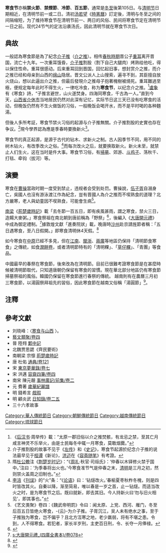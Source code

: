 {{Infobox holiday
|holiday_name  = 寒食節
|type          = asian
|image         = File:Mianshan.jpg
|imagesize     = 300px
|caption       = [[山西|山西]]綿山
|official_name = 
|nickname      = 寒食（한식） <br>Tết Hàn Thực 
|observedby    = {{CHNML}}<br>{{HKG}}<br>{{MAC}}<br>{{TW}}<br>{{KOR}}<br>{{VIE}}
|litcolor      = 
|longtype      = [[傳統節日|傳統節日]]
|significance  = 
|begins        = 公曆4月4日或4月5日
|ends          = 公曆4月6日或4月7日
|date          =
|celebrations  =
|observances   = 
|relatedto     = [[清明節|清明節]]
}}
{{Chinese|
s=[[wikt:寒|寒]][[wikt:食|食]][[wikt:节|节]]|
t=[[wikt:寒|寒]][[wikt:食|食]][[wikt:節|節]]|
p=Hánshí Jié|
j=Hon<sup>4</sup>sik<sup>6</sup> Zit<sup>3</sup>|
poj=Hân si̍t cheh|
hanja=[[wikt:寒|寒]][[wikt:食|食]]|
hangul=한식|
rr=Hanshik|
mr=Hansik|
qn=Tết Hàn Thực|chuhan=[[wikt:節|節]][[wikt:寒|寒]][[wikt:食|食]]
}}
'''寒食节'''亦稱'''禁火節'''、'''禁煙節'''、'''冷節'''、'''百五節'''，通常是[[冬至|冬至]]後第105日。与[[清明节|清明节]]日期相近，在清明节前一或二日。清初[[汤若望|汤若望]]《[[時憲曆|時憲曆]]》訂定後，清明与冬至之间的间隔缩短，为了维持寒食节在清明节前一、两日的风俗、民间将寒食节定在清明节一日之前。现代24节气的定法沿袭汤氏，因此清明节就在寒食节次日。

==典故==
一般認為寒食節是為了紀念[[介子推|介子推]]（[[介之推|介之推]]）。相传[[春秋時期|春秋時期]]晋公子[[重耳|重耳]]离开晋国，流亡十九年。一次重耳饿昏，[[介子推|介子推]]割股（割下自己大腿肉）烤熟给他吃，得以保住性命。重耳很感动。后来重耳回到晋国，回忆起旧事，想封赏介之推，而介之推已经和母亲到山西的[[绵山|绵山]]隐居。晋文公派人上山搜索，遍寻不到，其臣擅自放火烧山，想以此逼出介之推，但最后發現介之推母子抱著槐樹被燒死。重耳難過至極，便规定每年此时不得生火，一律吃冷食，称为'''寒食节'''，以纪念介之推。<ref>《[[后汉书|后汉书]]·周举传》載：“太原一郡旧俗以介之推焚骸，有龙忌之禁，至其亡月咸言神灵不乐举火，由是士民每冬中辄一月寒食，莫敢烟爨。”</ref>[[盧象|盧象]]有《寒食》詩，“子推言避世，山火遂焚身。四海同寒食，千古為一人。”直到今天，[[山西省|山西省]][[介休市|介休市]]当地居民仍然对此深有记忆，实际节日这三天已没有吃寒食的活动，但晚饭仍然有不生火做饭的习俗，一般晚饭会喝开水，而不是平时喝的各种麵湯。


但後人多所考証，寒食节禁火习俗的起源与介子推無關。介子推割股的史實也存在争议。<ref>介子推割股的故事不见于《[[左传|左传]]》和《[[史记|史记]]》，寒食节起源於纪念介子推的说法最早见于[[桓谭|桓谭]]《新论》，[[洪迈|洪迈]]在《[[容斋随笔|容斋随笔]]》有考證。</ref>現今學界認為應是季春時要換新火<ref>隋[[杜公瞻|杜公瞻]]注《[[荆楚岁时记|荆楚岁时记]]》：“《[[周礼|周礼]]·秋官·司烜氏》：‘仲春以木铎修火禁于国中。’注曰：‘为季春将出火也。’今寒食准节气是仲春之末，[[清明|清明]]是三月之初，然则禁火盖周之旧制也。”</ref>。

寒食节的真正起源，是源于古代的钻木、求新火之制。古人因季节不同，用不同的树木钻火，有改季改火之俗。<ref>[[李涪|李涪]]《[[刊误|刊误]]》的“火”条：“《[[论语|论语]]》曰：‘钻燧改火。’春榆夏枣秋柞冬槐，则是四时皆改其火。自秦以降，渐至简易，唯以春是一岁之首，止一钻燧。而适当改火之时，是为寒食节之后。既曰就新，即去其旧。今人持新火曰‘勿与旧火相见’，即其事也。”</ref>而每次改火之后，就要换取新火。新火未至，就禁止人们生火，这在当时是件大事。寒食节习俗，有[[掃墓|掃墓]]、郊游、[[斗鸡子|斗鸡子]]、荡秋千、打毯、牵钩（拔河）等。

==演變==
寒食在[[曹操|曹操]]當政时期一度受到禁止，违规者会受到处罚。曹操說，[[伍子胥|伍子胥]]自溺身亡，吳國人也沒有游泳渡江作為紀念，豈有晋國人為介之推而不喫熟食的道理？北方嚴寒，老人與幼童因不喫熟食，可能會生病<ref>《艺文类聚》卷四：《魏武帝明罰》令曰：闻太原、上党、西河、雁门，冬至后百五日皆绝火寒食，-{云}-为介子推。子胥沉江，吴人未有绝水之事，至于子推独为寒食，岂不偏乎？且北方沍寒之地，老少羸弱，将有不堪之患。令到，人不得寒食。若犯者，家长半岁刑，主吏百日刑，令、长夺一月俸禄。</ref>。

[[南梁|南梁]]《[[荊楚歲時記|荊楚歲時記]]》載「去冬節一百五日，即有疾風甚雨，謂之寒食，禁火三日，造餳大麥粥。」寒食祭祖在南北朝到唐前稱為「野祭」<ref>{{Cite web|url=https://zi.media/@yidianzixun/post/CQH2fY|title=你知道嗎？清明節之前還有這個節日-字媒體 ZiMedia|accessdate=2018-08-22|work=字媒體 ZiMedia|language=zh-Hant|archive-date=2019-05-21|archive-url=https://web.archive.org/web/20190521063842/https://zi.media/@yidianzixun/post/CQH2fY|dead-url=no}}</ref>，後編入《[[大唐開元禮|大唐開元禮]]》中成為御定禮制。<ref>[[s:大唐開元禮_(四庫全書本)/卷078|s:大唐開元禮_(四庫全書本)/卷078]]</ref>據敦煌文獻「進奏院狀」載，晚唐時[[沙州_(敦煌)|沙州]]赴京請旌節者稱：「五日遇寒食，至八日假開。」即寒食清明休4天假。<ref>{{Cite news|url=http://www.cna.com.tw/news/acn/201804050084-1.aspx|title=清明節古人也連休　享有4天小長假|author=|date=|work=|accessdate=2018-08-22|archive-date=2018-08-23|archive-url=https://web.archive.org/web/20180823105620/http://www.cna.com.tw/news/acn/201804050084-1.aspx|dead-url=no}}</ref>

如今寒食在[[中原|中原]]已經不多見，但在[[江南|江南]]、[[閩浙|閩浙]]、[[兩廣|兩廣]]等地區仍保持「清明節食寒食」之傳統，如食[[潤餅卷|潤餅卷]]，或者清明節特有的「清明粿」、「[[草仔粿|草仔粿]]」、「青團」等食品。

中國最早的春祭在寒食節，後來改為在清明節。目前已很難考證寒食節是在甚麼時候被清明節取代，只知道唐朝仍保留有寒食的習慣。現在華北部分地區仍有寒食節掃墓祭祖的風俗。韓國仍保留在寒食節進行春祭的傳統。
越南則有在農曆三月初三寒食節，以湯圓祭拜祖先的習俗，因此寒食節在越南又俗稱「湯圓節」<ref>{{Cite web |url=http://www.chinatimes.com/realtimenews/20170330003072-260408 |title=存档副本 |access-date=2018-04-18 |archive-date=2019-05-23 |archive-url=https://web.archive.org/web/20190523095350/https://www.chinatimes.com/realtimenews/20170330003072-260408 |dead-url=no }}</ref>。

==注釋==
{{reflist|2}}

==參考文獻==
*刘晓峰：〈[http://www.nssd.org/articles/article_read.aspx?id=24867796 寒食与山西] {{Wayback|url=http://www.nssd.org/articles/article_read.aspx?id=24867796 |date=20180213195806 }}〉。
* [[:s:藝文類聚/卷004#寒食|藝文類聚/卷四]]
* 晉 陸翙 [[:s:鄴中記|鄴中記]]
* 北魏贾思勰《齊民要術》
* 南朝梁 宗懔 [[:s:荊楚歲時記|荊楚歲時記]]
* 唐 杜佑 [[:s:通典/卷121|通典/卷121]]
* 宋 [[:s:東京夢華錄/卷七|東京夢華錄/卷七]]
* 宋 洪邁 [[:s:容齋四筆/卷四|容齋四筆/卷四]]
* 南宋 陳元靚 [[:s:事林廣記/前集/卷02|事林廣記/前集/卷二]]
* 元 費著 [[:s:歲華紀麗譜|歲華紀麗譜]]
* 明 錢希言 [[:s:戲瑕|戲瑕]]
* 明 顧炎武 [[:s:日知錄/卷25|日知錄/卷二五]]
* 三十六孝故事

{{汉字文化圈共同传统节日}}

[[Category:華人傳統節日|Category:華人傳統節日]]
[[Category:朝鮮傳統節日|Category:朝鮮傳統節日]]
[[Category:越南傳統節日|Category:越南傳統節日]]
[[Category:琉球節日|Category:琉球節日]]